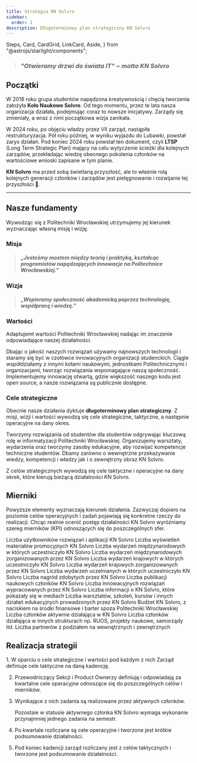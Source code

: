 ```yaml
---
title: Strategia KN Solvro
sidebar:
  order: 1
description: Długoterminowy plan strategiczny KN Solvro
---
```


  Steps,
  Card,
  CardGrid,
  LinkCard,
  Aside,
} from "@astrojs/starlight/components";

> ### <i>"Otwieramy drzwi do świata IT" ~ motto KN Solvro</i>

## Początki

W 2018 roku grupa studentów napędzona kreatywnością i chęcią tworzenia założyła **Koło Naukowe Solvro**. Od tego momentu, przez te lata nasza organizacja działała, podejmując coraz to nowsze inicjatywy. Zarządy się zmieniały, a wraz z nimi początkowa wizja zanikała.

W 2024 roku, po objęciu władzy przez VII zarząd, nastąpiła restrukturyzacja. Pół roku później, w wyniku wyjazdu do Lubawki, powstał zarys działań. Pod koniec 2024 roku powstał ten dokument, czyli **LTSP** (Long Term Strategic Plan) mający na celu wytyczenie ścieżki dla kolejnych zarządów, przekładając wiedzę obecnego pokolenia członków na wartościowe wnioski zapisane w tym planie.

**KN Solvro** ma przed sobą świetlaną przyszłość, ale to właśnie rolą kolejnych generacji członków i zarządów jest pielęgnowanie i rozwijanie tej przyszłości 🚀.

---

## Nasze fundamenty

Wywodząc się z Politechniki Wrocławskiej utrzymujemy jej kierunek wyznaczając własną misję i wizję.

### Misja

> ##### „Jesteśmy mostem między teorią i praktyką, kształcąc programistów napędzających innowacje na Politechnice Wrocławskiej.”

### Wizja

> ##### „Wspieramy społeczność akademicką poprzez technologię, współpracę i wiedzę.”

### Wartości

Adaptujemt wartości Politechniki Wrocławskiej nadając im znaczenie odpowiadające naszej działalności.

<Card title="Doskonałość" icon="starlight">
  Dbając o jakość naszych rozwiązań używamy najnowszych technologii i staramy
  się być w czołówce innowacyjnych organizacji studenckich.
</Card>
<Card title="Współpraca" icon="gitter">
  Ciągle współdziałamy z innymi kołami naukowymi, jednostkami Politechnicznymi i
  organizacjami, tworząc rozwiązania wspomagające naszą społeczność.
</Card>
<Card title="Otwartość" icon="seti:grails">
  Implementujemy innowację otwartą, gdzie większość naszego kodu jest open
  source, a nasze rozwiązania są publicznie dostępne.
</Card>

### Cele strategiczne

Obecnie nasze działania dyktuje **długoterminowy plan strategiczny**. Z misji, wizji i wartości wywodzą się cele strategiczne, taktyczne, a następnie operacyjne na dany okres.

<Card title="S1. Cyfryzacja życia studenckiego PWR" icon="laptop">
  Tworzymy rozwiązania od studentów dla studentów odgrywając kluczową rolę w
  informatyzacji Politechniki Wrocławskiej.
</Card>
<Card title="S2. Wspomaganie studentów w zakresie IT" icon="seti:graphql">
  Organizujemy warsztaty, wydarzenia oraz tworzymy zasoby edukacyjne, aby
  rozwijać kompetencje techniczne studentów.
</Card>
<Card title="S3. Stabilny wzrost i działanie KN Solvro" icon="rocket">
  Dbamy zarówno o wewnętrzne przekazywanie wiedzy, kompetencji i władzy jak i o
  zewnętrzny obraz KN Solvro.
</Card>

Z celów strategicznych wywodzą się cele taktyczne i operacyjne na dany okrek, które kierują bieżącą działalności KN Solvro.

## Mierniki

Powyższe elementy wyznaczają kierunek działania. Zazwyczaj dopiero na poziomie celów operacyjnych i zadań pojawiają się konkretne rzeczy do realizacji.
Chcąc realnie ocenić postęp działalności KN Solvro wyróżniamy szereg mierników (KPI) odnoszących się do poszczególnych sfer.

<CardGrid>
  <Card title="M1" icon="laptop">
    Liczba użytkowników rozwiązań i aplikacji KN Solvro
  </Card>
  <Card title="M2" icon="document">
    Liczba wyświetleń materiałów promocyjnych KN Solvro
  </Card>
  <Card title="M3" icon="rocket">
    Liczba wydarzeń międzynarodowych w których uczestniczyło KN Solvro
  </Card>
  <Card title="M4" icon="star">
    Liczba wydarzeń międzynarodowych zorganizowanych przez KN Solvro
  </Card>
  <Card title="M5" icon="list-format">
    Liczba wydarzeń krajowych w których uczestniczyło KN Solvro
  </Card>
  <Card title="M6" icon="heart">
    Liczba wydarzeń krajowych zorganizowanych przez KN Solvro
  </Card>
  <Card title="M7" icon="open-book">
    Liczba wydarzeń uczelnianych w których uczestniczyło KN Solvro
  </Card>
  <Card title="M8" icon="approve-check-circle">
    Liczba nagród zdobytych przez KN Solvro
  </Card>
  <Card title="M9" icon="information">
    Liczba publikacji naukowych członków KN Solvro
  </Card>
  <Card title="M10" icon="puzzle">
    Liczba innowacyjnych rozwiązań wypracowanych przez KN Solvro
  </Card>
  <Card title="M11" icon="magnifier">
    Liczba informacji o KN Solvro, które pokazały się w mediach
  </Card>
  <Card title="M12" icon="comment-alt">
    Liczba warsztatów, szkoleń, kursów i innych działań edukacyjnych
    prowadzonych przez KN Solvro
  </Card>
  <Card title="M13" icon="random">
    Budżet KN Solvro, z naciskiem na środki finansowe i barter spoza
    Politechniki Wrocławskiej
  </Card>
  <Card title="M14" icon="github">
    Liczba członków aktywnie działająca w KN Solvro
  </Card>
  <Card title="M15" icon="linkedin">
    Liczba członków działająca w innych strukturach np. RUOS, projekty naukowe,
    samorządy itd.
  </Card>
  <Card title="M16" icon="discord">
    Liczba partnerów z podziałem na wewnętrznych i zewnętrznych
  </Card>
</CardGrid>

## Realizacja strategii

<Steps>
1. W oparciu o cele strategiczne i wartości pod każdym z nich Zarząd definiuje cele taktyczne na daną kadencję.

2. Przewodniczący Sekcji i Product Ownerzy definiują i odpowiadają za kwartalne cele operacyjne odnoszące się do poszczególnych celów i mierników.

3. Wynikające z nich zadania są realizowane przez aktywnych członków.

   <Aside type="caution">
     Pozostaie w statusie aktywnego członka KN Solvro wymaga wykonanie
     przynajmniej jednego zadania na semestr.
   </Aside>

4. Po kwartale rozliczane są cele operacyjne i tworzone jest krótkie podsumowanie działalności.

5. Pod koniec kadencji zarząd rozliczany jest z celów taktycznych i tworzone jest podsumowanie działalności.

</Steps>

<LinkCard
  title="Cele taktyczne VII Zarządu"
  href=""
  description="Plan działania zdefiniowany przez VII zarząd na rok 2024/2025."
/>

<LinkCard
  title="Cele operacyjne 25Q1"
  href="https://github.com/orgs/Solvro/projects/3/views/7?filterQuery=iteration%3A25Q1"
/>
